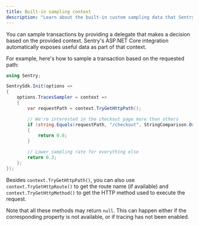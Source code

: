 ```yaml
---
title: Built-in sampling context
description: "Learn about the built-in custom sampling data that Sentry provides for ASP.NET Core apps."
---
```


You can sample transactions by providing a delegate that makes a decision based on the provided context. Sentry's ASP.NET Core integration automatically exposes useful data as part of that context.

For example, here's how to sample a transaction based on the requested path:

```csharp
using Sentry;

SentrySdk.Init(options =>
{
    options.TracesSampler = context =>
    {
        var requestPath = context.TryGetHttpPath();

        // We're interested in the checkout page more than others
        if (string.Equals(requestPath, "/checkout", StringComparison.OrdinalIgnoreCase))
        {
            return 0.8;
        }

        // Lower sampling rate for everything else
        return 0.3;
    };
});
```

Besides `context.TryGetHttpPath()`, you can also use `context.TryGetHttpRoute()` to get the route name (if available) and `context.TryGetHttpMethod()` to get the HTTP method used to execute the request.

Note that all these methods may return `null`. This can happen either if the corresponding property is not available, or if tracing has not been enabled.
